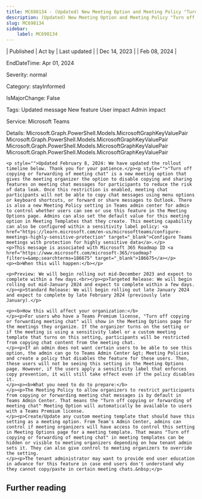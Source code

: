 ```yaml
---
title: MC698134 - (Updated) New Meeting Option and Meeting Policy "Turn off copying or forwarding of meeting chat"
description: (Updated) New Meeting Option and Meeting Policy "Turn off copying or forwarding of meeting chat"
slug: MC698134
sidebar:
    label: MC698134
---
```



| Published | Act by | Last updated |
| Dec 14, 2023 |  | Feb 08, 2024 |

EndDateTime: Apr 01, 2024

Severity: normal

Category: stayInformed

IsMajorChange: False

Tags: Updated message New feature User impact Admin impact

Service: Microsoft Teams

Details: Microsoft.Graph.PowerShell.Models.MicrosoftGraphKeyValuePair Microsoft.Graph.PowerShell.Models.MicrosoftGraphKeyValuePair Microsoft.Graph.PowerShell.Models.MicrosoftGraphKeyValuePair Microsoft.Graph.PowerShell.Models.MicrosoftGraphKeyValuePair

```
<p style="">Updated February 8, 2024: We have updated the rollout timeline below. Thank you for your patience.</p><p style="">"Turn off copying or forwarding of meeting chat" is a new meeting option that gives the meeting organizer the option to disable copying and sharing features on meeting chat messages for participants to reduce the risk of data leak. Once this restriction is enabled, meeting chat participants will not be able to copy chat messages using menu options or keyboard shortcuts, or forward or share messages to Outlook. There is also a new Meeting Policy setting in Teams admin center for admin to control whether users can see or use this feature in the Meeting Options page. Admins can also set the default value for this meeting option in Meeting Templates that they create. This meeting capability can also be configured within a sensitivity label policy: <a href="https://learn.microsoft.com/en-us/microsoftteams/configure-meetings-highly-sensitive-protection" target="_blank">Configure Teams meetings with protection for highly sensitive data</a>.</p>
<p>This message is associated with Microsoft 365 Roadmap ID <a href="https://www.microsoft.com/microsoft-365/roadmap?filters=&amp;searchterms=186675" target="_blank">186675</a></p>
<p><b>When this will happen:</b></p>

<p>Preview: We will begin rolling out mid-December 2023 and expect to complete within a few days.<br></p><p>Targeted Release: We will begin rolling out mid-January 2024 and expect to complete within a few days.</p><p>Standard Release: We will begin rolling out late January 2024 and expect to complete by late February 2024 (previously late January).</p>

<p><b>How this will affect your organization:</b>
</p><p>For users who have a Teams Premium license, "Turn off copying or forwarding meeting chat" will show in the Meeting Options page for the meetings they organize. If the organizer turns on the setting or if the meeting is using a sensitivity label or a custom meeting template that turns on this setting, participants will be restricted from copying chat content from the meeting chat. 
</p><p>If an admin does not want certain users to be able to see this option, the admin can go to Teams Admin Center &gt; Meeting Policies and create a policy that disables the feature for these users. Then, these users will not be seeing this setting in the Meeting Options page. However, if the users apply a sensitivity label that enforces copy prevention, it will still take effect even if the policy disables it.
</p><p><b>What you need to do to prepare:</b>
</p><p>The Meeting Policy to allow organizers to restrict participants from copying or forwarding meeting chat messages is by default in Teams Admin Center. That means the "Turn off copying or forwarding of meeting chat" Meeting Option will automatically be available to users with a Teams Premium license. 
</p><p>Create/Update any custom meeting template that should have this setting as a meeting option. From Team's Admin Center, admins can control if meeting organizers will have access to control this setting in Meeting Options page for a meeting template. That means "Turn off copying or forwarding of meeting chat" in meeting templates can be hidden or visible to meeting organizers depending on how tenant admin sets it. They can also give control to meeting organizers to override the setting. 
</p><p>The tenant administrator may want to provide end user education in advance for this feature in case end users don't understand why they cannot copy/paste in certain meeting chats.&nbsp;</p>
```

## Further reading
